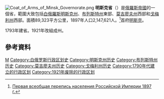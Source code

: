 [[File:Coat_of_Arms_of_Minsk_Governorate.png|right]]
'''明斯克省'''（{{lang|ru|Минская губерния}}）是[[俄羅斯帝國|俄羅斯帝國]]的一個省，範圍大致包括[[白俄羅斯|白俄羅斯]][[明斯克州|明斯克州]]、[[布列斯特州|布列斯特州]]東部、[[莫吉廖夫州|莫吉廖夫州]]西部和[[戈梅利州|戈梅利州]]西部。面積89,323平方公里，1897年人口2,147,621人。<ref>[http://demoscope.ru/weekly/ssp/rus_lan_33.php?reg=50 Первая всеобщая перепись населения Российской Империи 1897 г.]</ref>首府[[明斯克|明斯克]]。

1793年建省。1921年改組成州。
==參考資料==
<div class="references-small">
<references />
</div>
{{ImpRussia}}

[[Category:俄罗斯帝国直辖省|М]]
[[Category:白俄罗斯行政区划史|Category:白俄罗斯行政区划史]]
[[Category:明斯克州历史|Category:明斯克州历史]]
[[Category:布列斯特州历史|Category:布列斯特州历史]]
[[Category:莫吉廖夫州历史|Category:莫吉廖夫州历史]]
[[Category:戈梅利州历史|Category:戈梅利州历史]]
[[Category:1790年代建立的行政区划|Category:1790年代建立的行政区划]]
[[Category:1921年废除的行政区划|Category:1921年废除的行政区划]]